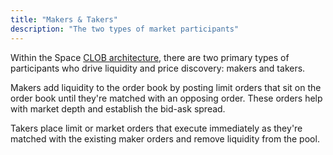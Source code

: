 ```yaml
---
title: "Makers & Takers"
description: "The two types of market participants"
---
```


Within the Space [CLOB architecture](/features/clob), there are two primary types of participants who drive liquidity and price discovery: makers and takers.

Makers add liquidity to the order book by posting limit orders that sit on the order book until they're matched with an opposing order. These orders help with market depth and establish the bid-ask spread.

Takers place limit or market orders that execute immediately as they're matched with the existing maker orders and remove liquidity from the pool.